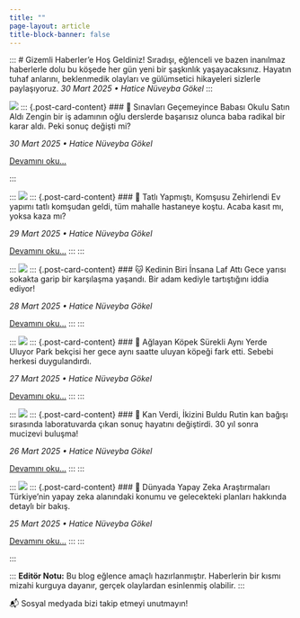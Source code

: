 ---
title: ""
page-layout: article
title-block-banner: false
---

:::
# Gizemli Haberler'e Hoş Geldiniz!
Sıradışı, eğlenceli ve bazen inanılmaz haberlerle dolu bu köşede her gün yeni bir şaşkınlık yaşayacaksınız. Hayatın tuhaf anlarını, beklenmedik olayları ve gülümsetici hikayeleri sizlerle paylaşıyoruz.
*30 Mart 2025 • Hatice Nüveyba Gökel*
:::

::: {.posts-container}
::: {.post-grid}

:::
[![](images/okul-haberi.png)](okul/okul.qmd)
::: {.post-card-content}
### 🏫 Sınavları Geçemeyince Babası Okulu Satın Aldı
Zengin bir iş adamının oğlu derslerde başarısız olunca baba radikal bir karar aldı. Peki sonuç değişti mi?

*30 Mart 2025 • Hatice Nüveyba Gökel*

[Devamını oku...](posts/okul/okul.qmd)
:::
:::

:::
[![](images/komsu-tatlisi.png)](komsu/komsu.qmd)
::: {.post-card-content}
### 🍰 Tatlı Yapmıştı, Komşusu Zehirlendi
Ev yapımı tatlı komşudan geldi, tüm mahalle hastaneye koştu. Acaba kasıt mı, yoksa kaza mı?

*29 Mart 2025 • Hatice Nüveyba Gökel*

[Devamını oku...](posts/komsu/komsu.qmd)
:::
:::

:::
[![](images/kedi-laf.png)](kedi/kedi.qmd)
::: {.post-card-content}
### 🐱 Kedinin Biri İnsana Laf Attı
Gece yarısı sokakta garip bir karşılaşma yaşandı. Bir adam kediyle tartıştığını iddia ediyor!

*28 Mart 2025 • Hatice Nüveyba Gökel*

[Devamını oku...](posts/kedi/kedi.qmd)
:::
:::

:::
[![](images/kopek.jpg)](kopek/kopek.qmd)
::: {.post-card-content}
### 🐶 Ağlayan Köpek Sürekli Aynı Yerde Uluyor
Park bekçisi her gece aynı saatte uluyan köpeği fark etti. Sebebi herkesi duygulandırdı.

*27 Mart 2025 • Hatice Nüveyba Gökel*

[Devamını oku...](posts/kopek/kopek.qmd)
:::
:::

:::
[![](images/ikiz.jpg)](ikiz/ikiz.qmd)
::: {.post-card-content}
### 🧬 Kan Verdi, İkizini Buldu
Rutin kan bağışı sırasında laboratuvarda çıkan sonuç hayatını değiştirdi. 30 yıl sonra mucizevi buluşma!

*26 Mart 2025 • Hatice Nüveyba Gökel*

[Devamını oku...](posts/ikiz/ikiz.qmd)
:::
:::

:::
[![](images/yapay-zeka.png)](yapay/yapayzeka.qmd)
::: {.post-card-content}
### 🤖 Dünyada Yapay Zeka Araştırmaları
Türkiye'nin yapay zeka alanındaki konumu ve gelecekteki planları hakkında detaylı bir bakış.

*25 Mart 2025 • Hatice Nüveyba Gökel*

[Devamını oku...](posts/yapay/yapayzeka.qmd)
:::
:::

:::

:::
**Editör Notu:** Bu blog eğlence amaçlı hazırlanmıştır. Haberlerin bir kısmı mizahi kurguya dayanır, gerçek olaylardan esinlenmiş olabilir.
:::

📬 Sosyal medyada bizi takip etmeyi unutmayın!
